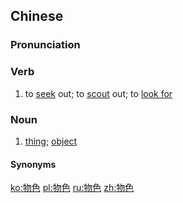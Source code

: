 ==Chinese==
{{zh-forms}}

===Pronunciation===
{{zh-pron
|m=wùsè,tl=y
|c=mat6 sik1
|mn=xm,zz,tw:bu̍t-sek/qz:bu̍t-siak
|cat=v,n
}}

===Verb===
{{zh-verb}}

# to [[seek]] out; to [[scout]] out; to [[look for]]

===Noun===
{{zh-noun}}

# {{lb|zh|Wenzhou|_|Wu}} [[thing]]; [[object]]

====Synonyms====
{{zh-dial|東西}}

[[ko:物色]]
[[pl:物色]]
[[ru:物色]]
[[zh:物色]]